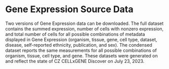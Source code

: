 # Gene Expression Source Data

Two versions of Gene Expression data can be downloaded. The <NextLink href="https://ge-datag.cellxgene.cziscience.com/expression-summary-full-07-23-23.csv.gz">full dataset</NextLink> contains the summed expression, number of cells with nonzero expression, and total number of cells for all possible combinations of metadata displayed in Gene Expression (organism, tissue, gene, cell type, dataset, disease, self-reported ethnicity, publication, and sex). The <NextLink href="https://ge-datag.cellxgene.cziscience.com/expression-summary-condensed-07-23-23.csv.gz">condensed dataset</NextLink> reports the same measurements for all possible combinations of organism, tissue, cell type, and gene. These datasets were generated on and reflect the state of CZ CELLxGENE Discover on July 23, 2023.
